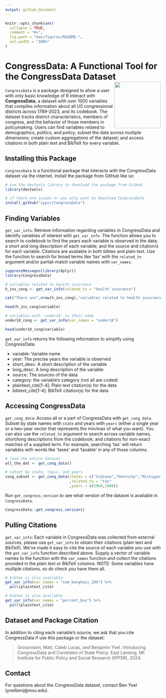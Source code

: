 ```yaml
---
output: github_document
---
```


<!-- README.md is generated from README.Rmd. Please edit that file -->

```r
knitr::opts_chunk$set(
  collapse = TRUE,
  comment = "#>",
  fig.path = "man/figures/README-",
  out.width = "100%"
)
```

# CongressData: A Functional Tool for the CongressData Dataset<img src="figures/CongressData.png" height="150" align="right"/>

`CongressData` is a package designed to allow a user with only basic knowledge of R interact with **CongressData**, a dataset with over 1000 variables that compiles information about all US congressional districts across 1789-2023, and its codebook. The dataset tracks district characteristics, members of congress, and the behavior of those members in policymaking. Users can find variables related to demographics, politics, and policy; subset the data across multiple dimensions; create custom aggregations of the dataset; and access citations in both plain text and BibTeX for every variable.

## Installing this Package

`CongressData` is a functional package that interacts with the CongressData dataset via the internet. Install the package from GitHub like so:

```r

# use the devtools library to download the package from GitHub
library(devtools)

# if there are issues or you only want to download CongressData
install_github("ippsr/CongressData")

```

## Finding Variables

`get_var_info`: Retrieve information regarding variables in CongressData and identify variables of interest with `get_var_info`. The function allows you to search to codebook to find the years each variable is observed in the data; a short and long description of each variable; and the source and citation/s for each variable. Citations are available in both bibtex and plain text. Use the function to search for broad terms like 'tax' with the `related_to` argument and/or partial-match variable names with `var_names`.

```r

suppressMessages(library(dplyr))
library(CongressData)

# variables related to health insurance
h_ins_cong <- get_var_info(related_to = "health insurance")

cat("There are",nrow(h_ins_cong),"variables related to health insurance in CongressData")

head(h_ins_cong$variable)

# variables with 'under18' in their name
under18_cong <- get_var_info(var_names = "under18")

head(under18_cong$variable)

```

`get_var_info` returns the following information to simplify using CongressData: 

- variable: Variable name
- year: The precise years the variable is observed
- short_desc: A short description of the variable
- long_desc: A long description of the variable
- source: The sources of the data
- category: the variable's category (not all are coded)
- plaintext_cite[1-4]: Plain text citation(s) for the data
- bibtext_cite[1-4]: BibTeX citation(s) for the data

## Accessing CongressData

`get_cong_data`: Access all or a part of CongressData with `get_cong_data`. Subset by state names with `state` and years with `years` (either a single year or a two-year vector that represents the min/max of what you want). You can also use the `related_to` argument to search across variable names, short/long descriptions from the codebook, and citations for non-exact matches of a supplied term. For example, searching 'tax' will return variables with words like 'taxes' and 'taxable' in any of those columns. 

```r

# load the entire dataset
all_the_dat <- get_cong_data()

# subset by state, topic, and years
cong_subset <- get_cong_data(states = c("Indiana","Kentucky","Michigan")
                             ,related_to = "tax"
                             ,years = c(1960,1980))

```

Run `get_congress_version` to see what version of the dataset is available in `CongressData`.

```r

CongressData::get_congress_version()

```

## Pulling Citations

`get_var_info`: Each variable in CongressData was collected from external sources, please use `get_var_info` to obtain their citations (plain text and BibTeX). We've made it easy to cite the source of each variable you use with the `get_var_info` function described above. Supply a vector of variable names to the function with the `var_names` function and collect the citations provided in the plain text or BibTeX columns. NOTE: Some variables have multiple citations, so do check you have them all.

```r

# bibtex is also available
get_var_info(var_names = "com_benghazi_299") %>%
  pull(plaintext_cite)

# bibtex is also available
get_var_info(var_names = "percent_bus") %>%
  pull(plaintext_cite)

```

## Dataset and Package Citation

In addition to citing each variable's source, we ask that you cite CongressData if use this package or the dataset:

> Grossmann, Matt, Caleb Lucas, and Benjamin Yoel. Introducing CongressData and Correlates of State Policy. East Lansing, MI: Institute for Public Policy and Social Research (IPPSR), 2024.

## Contact

For questions about the CongressData dataset, contact Ben Yoel (yoelbenj@msu.edu).


